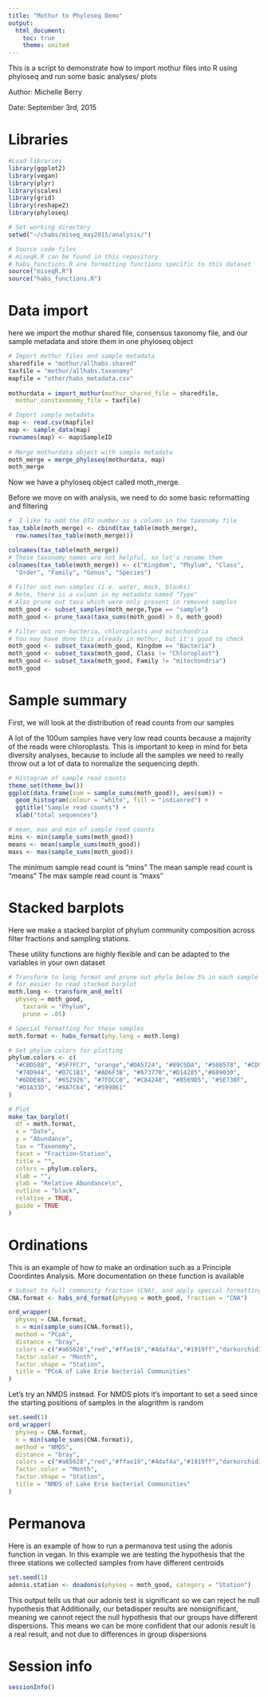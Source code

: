 ```yaml
---
title: "Mothur to Phyloseq Demo"
output:
  html_document:
    toc: true
    theme: united
---
```

This is a script to demonstrate how to import mothur files into R using phyloseq and run some basic analyses/ plots

Author: Michelle Berry

Date: September 3rd, 2015

# Libraries
```r
#Load libraries
library(ggplot2)
library(vegan)
library(plyr)
library(scales)
library(grid)
library(reshape2)
library(phyloseq)
```

```r
# Set working directory
setwd("~/chabs/miseq_may2015/analysis/")

# Source code files
# miseqR.R can be found in this repository
# habs_functions.R are formatting functions specific to this dataset
source("miseqR.R")
source("habs_functions.R")
```

# Data import

here we import the mothur shared file, consensus taxonomy file, 
and our sample metadata and store them in one phyloseq object
```r

# Import mothur files and sample metadata
sharedfile = "mothur/allhabs.shared"
taxfile = "mothur/allhabs.taxonomy"
mapfile = "other/habs_metadata.csv"
 
mothurdata = import_mothur(mothur_shared_file = sharedfile,
  mothur_constaxonomy_file = taxfile)

# Import sample metadata
map <- read.csv(mapfile)
map <- sample_data(map)
rownames(map) <- map$SampleID
  
# Merge mothurdata object with sample metadata
moth_merge = merge_phyloseq(mothurdata, map)
moth_merge
```
Now we have a phyloseq object called moth_merge. 

Before we move on with analysis, we need to do some basic reformatting and filtering 
```r
#  I like to add the OTU number as a column in the taxonomy file
tax_table(moth_merge) <- cbind(tax_table(moth_merge), 
  row.names(tax_table(moth_merge)))

colnames(tax_table(moth_merge))
# These taxonomy names are not helpful, so let's rename them
colnames(tax_table(moth_merge)) <- c("Kingdom", "Phylum", "Class",
  "Order", "Family", "Genus", "Species")
  
# Filter out non-samples (i.e. water, mock, blanks) 
# Note, there is a column in my metadata named "Type"
# Also prune out taxa which were only present in removed samples
moth_good <- subset_samples(moth_merge,Type == "sample")
moth_good <- prune_taxa(taxa_sums(moth_good) > 0, moth_good)

# Filter out non-bacteria, chloroplasts and mitochondria 
# You may have done this already in mothur, but it's good to check
moth_good <- subset_taxa(moth_good, Kingdom == "Bacteria")
moth_good <- subset_taxa(moth_good, Class != "Chloroplast")
moth_good <- subset_taxa(moth_good, Family != "mitochondria")
moth_good
```

# Sample summary

First, we will look at the distribution of read counts from our samples


A lot of the 100um samples have very low read counts because a majority 
of the reads were chloroplasts. This is important to keep in mind for 
beta diversity analyses, because to include all the samples we need 
to really throw out a lot of data to normalize the sequencing depth.

```r
# Histogram of sample read counts
theme_set(theme_bw())
ggplot(data.frame(sum = sample_sums(moth_good)), aes(sum)) + 
  geom_histogram(colour = "white", fill = "indianred") +
  ggtitle("Sample read counts") + 
  xlab("total sequences")

# mean, max and min of sample read counts
mins <- min(sample_sums(moth_good))
means <- mean(sample_sums(moth_good))
maxs <- max(sample_sums(moth_good))

```
The minimum sample read count is "mins"
The mean sample read count is "means"
The max sample read count is "maxs"


# Stacked barplots

Here we make a stacked barplot of phylum community composition 
across filter fractions and sampling stations. 

These utility functions are highly flexible and can be adapted to the variables
in your own dataset
```r


# Transform to long format and prune out phyla below 5% in each sample
# for easier to read stacked barplot
moth.long <- transform_and_melt(
  physeq = moth_good,
	taxrank = "Phylum",
	prune = .05)

# Special formatting for these samples
moth.format <- habs_format(phy.long = moth.long)

# Set phylum colors for plotting
phylum.colors <- c(
  "#CBD588", "#5F7FC7", "orange","#DA5724", "#89C5DA", "#508578", "#CD9BCD",
  "#74D944", "#D7C1B1", "#AD6F3B", "#673770","#D14285","#689030",
  "#6DDE88", "#652926", "#7FDCC0", "#C84248", "#8569D5", "#5E738F",
  "#D1A33D", "#8A7C64", "#599861"
)

# Plot 
make_tax_barplot(
  df = moth.format, 
  x = "Date", 
  y = "Abundance",
  tax = "Taxonomy",
  facet = "Fraction~Station",
  title = "",
  colors = phylum.colors,
  xlab = "",
  ylab = "Relative Abundance\n",
  outline = "black",
  relative = TRUE,
  guide = TRUE
)


```

# Ordinations

This is an example of how to make an ordination such as a Principle Coordintes Analysis. 
More documentation on these function is available 
```r
# Subset to full community fraction (CNA), and apply special formatting
CNA.format <- habs_ord_format(physeq = moth_good, fraction = "CNA")

ord_wrapper(
  physeq = CNA.format, 
  n = min(sample_sums(CNA.format)),
  method = "PCoA",
  distance = "bray",
  colors = c("#a65628","red","#ffae19","#4daf4a","#1919ff","darkorchid3","magenta"),
  factor.color = "Month",
  factor.shape = "Station",
  title = "PCoA of Lake Erie bacterial Communities"
)


```

Let's try an NMDS instead. For NMDS plots it's important to set a seed since the starting positions of samples in the alogrithm is random

```r
set.seed(1)
ord_wrapper(
  physeq = CNA.format, 
  n = min(sample_sums(CNA.format)),
  method = "NMDS",
  distance = "bray",
  colors = c("#a65628","red","#ffae19","#4daf4a","#1919ff","darkorchid3","magenta"),
  factor.color = "Month",
  factor.shape = "Station",
  title = "NMDS of Lake Erie bacterial Communities"
)
```


# Permanova

Here is an example of how to run a permanova test using the adonis function in vegan.
In this example we are testing the hypothesis that the three stations we collected samples
from have different centroids 

```r
set.seed(1)
adonis.station <- doadonis(physeq = moth_good, category = "Station")

```
This output tells us that our adonis test is significant so we can reject he null hypothesis that
Additionally, our betadisper results are nonsignificant, meaning we cannot reject the null hypothesis that our groups have different dispersions. This means we can be more confident that our adonis result is a real result, and not due to differences in group dispersions


# Session info
```r
sessionInfo()


```



